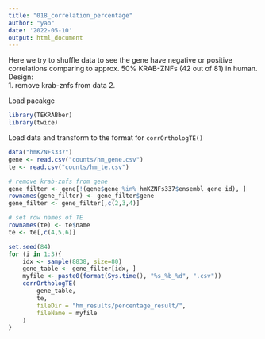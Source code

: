 ```yaml
---
title: "018_correlation_percentage"
author: "yao"
date: '2022-05-10'
output: html_document
---
```


Here we try to shuffle data to see the gene have negative or positive 
correlations comparing to approx. 50% KRAB-ZNFs (42 out of 81) in human. 
Design:  
1. remove krab-znfs from data
2. 

Load pacakge
```r
library(TEKRABber)
library(twice)
```

Load data and transform to the format for `corrOrthologTE()`

```r
data("hmKZNFs337")
gene <- read.csv("counts/hm_gene.csv")
te <- read.csv("counts/hm_te.csv")

# remove krab-znfs from gene
gene_filter <- gene[!(gene$gene %in% hmKZNFs337$ensembl_gene_id), ]
rownames(gene_filter) <- gene_filter$gene
gene_filter <- gene_filter[,c(2,3,4)]

# set row names of TE
rownames(te) <- te$name
te <- te[,c(4,5,6)]

```

```r
set.seed(84)
for (i in 1:3){
    idx <- sample(8838, size=80)
    gene_table <- gene_filter[idx, ]
    myfile <- paste0(format(Sys.time(), "%s_%b_%d", ".csv"))
    corrOrthologTE(
        gene_table,
        te,
        fileDir = "hm_results/percentage_result/",
        fileName = myfile
    )
}

```


